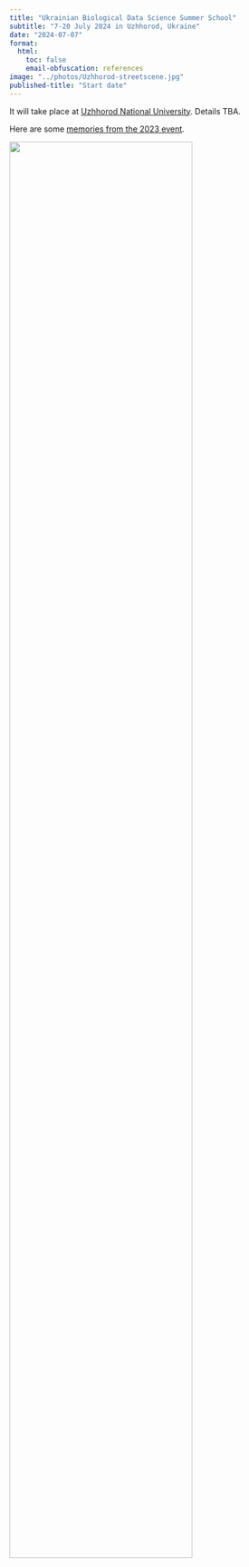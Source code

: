 ```yaml
---
title: "Ukrainian Biological Data Science Summer School"
subtitle: "7-20 July 2024 in Uzhhorod, Ukraine"
date: "2024-07-07"
format:
  html:
    toc: false
    email-obfuscation: references
image: "../photos/Uzhhorod-streetscene.jpg"
published-title: "Start date"
---
```


It will take place at [Uzhhorod National University](https://www.uzhnu.edu.ua/). Details TBA.


Here are some [memories from the 2023 event](../posts/2023-08-onbds3.html).


![](../photos/Uzhhorod-streetscene.jpg){fig-align="center" width=80% .lightbox}

